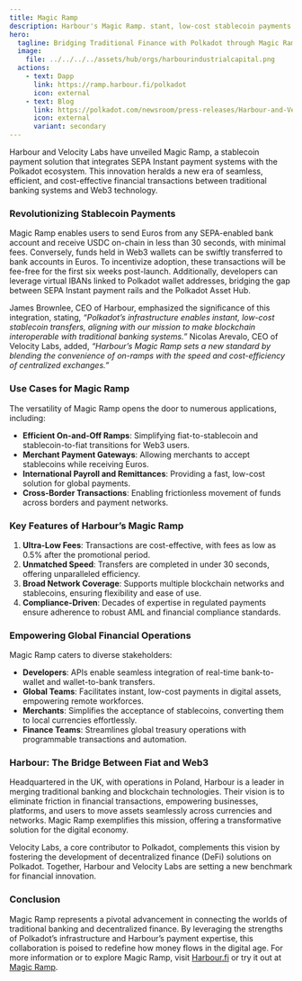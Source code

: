 ```yaml
---
title: Magic Ramp
description: Harbour's Magic Ramp. stant, low-cost stablecoin payments connecting SEPA banking with Polkadot. Fast, efficient, and secure.
hero:
  tagline: Bridging Traditional Finance with Polkadot through Magic Ramp.
  image: 
    file: ../../../../assets/hub/orgs/harbourindustrialcapital.png
  actions:
    - text: Dapp
      link: https://ramp.harbour.fi/polkadot
      icon: external
    - text: Blog
      link: https://polkadot.com/newsroom/press-releases/Harbour-and-Velocity-Labs-launch-instant-stablecoin-payment-between-eu-banks-and-polkadot
      icon: external
      variant: secondary
---
```



Harbour and Velocity Labs have unveiled Magic Ramp, a stablecoin payment solution that integrates SEPA Instant payment systems with the Polkadot ecosystem. This innovation heralds a new era of seamless, efficient, and cost-effective financial transactions between traditional banking systems and Web3 technology.

### **Revolutionizing Stablecoin Payments**
Magic Ramp enables users to send Euros from any SEPA-enabled bank account and receive USDC on-chain in less than 30 seconds, with minimal fees. Conversely, funds held in Web3 wallets can be swiftly transferred to bank accounts in Euros. To incentivize adoption, these transactions will be fee-free for the first six weeks post-launch. Additionally, developers can leverage virtual IBANs linked to Polkadot wallet addresses, bridging the gap between SEPA Instant payment rails and the Polkadot Asset Hub.

James Brownlee, CEO of Harbour, emphasized the significance of this integration, stating, *“Polkadot’s infrastructure enables instant, low-cost stablecoin transfers, aligning with our mission to make blockchain interoperable with traditional banking systems.”* Nicolas Arevalo, CEO of Velocity Labs, added, *“Harbour’s Magic Ramp sets a new standard by blending the convenience of on-ramps with the speed and cost-efficiency of centralized exchanges.”*

### **Use Cases for Magic Ramp**
The versatility of Magic Ramp opens the door to numerous applications, including:

- **Efficient On-and-Off Ramps**: Simplifying fiat-to-stablecoin and stablecoin-to-fiat transitions for Web3 users.
- **Merchant Payment Gateways**: Allowing merchants to accept stablecoins while receiving Euros.
- **International Payroll and Remittances**: Providing a fast, low-cost solution for global payments.
- **Cross-Border Transactions**: Enabling frictionless movement of funds across borders and payment networks.

### **Key Features of Harbour’s Magic Ramp**
1. **Ultra-Low Fees**: Transactions are cost-effective, with fees as low as 0.5% after the promotional period.
2. **Unmatched Speed**: Transfers are completed in under 30 seconds, offering unparalleled efficiency.
3. **Broad Network Coverage**: Supports multiple blockchain networks and stablecoins, ensuring flexibility and ease of use.
4. **Compliance-Driven**: Decades of expertise in regulated payments ensure adherence to robust AML and financial compliance standards.

### **Empowering Global Financial Operations**
Magic Ramp caters to diverse stakeholders:

- **Developers**: APIs enable seamless integration of real-time bank-to-wallet and wallet-to-bank transfers.
- **Global Teams**: Facilitates instant, low-cost payments in digital assets, empowering remote workforces.
- **Merchants**: Simplifies the acceptance of stablecoins, converting them to local currencies effortlessly.
- **Finance Teams**: Streamlines global treasury operations with programmable transactions and automation.

### **Harbour: The Bridge Between Fiat and Web3**
Headquartered in the UK, with operations in Poland, Harbour is a leader in merging traditional banking and blockchain technologies. Their vision is to eliminate friction in financial transactions, empowering businesses, platforms, and users to move assets seamlessly across currencies and networks. Magic Ramp exemplifies this mission, offering a transformative solution for the digital economy.

Velocity Labs, a core contributor to Polkadot, complements this vision by fostering the development of decentralized finance (DeFi) solutions on Polkadot. Together, Harbour and Velocity Labs are setting a new benchmark for financial innovation.

### **Conclusion**
Magic Ramp represents a pivotal advancement in connecting the worlds of traditional banking and decentralized finance. By leveraging the strengths of Polkadot’s infrastructure and Harbour’s payment expertise, this collaboration is poised to redefine how money flows in the digital age. For more information or to explore Magic Ramp, visit [Harbour.fi](https://harbour.fi) or try it out at [Magic Ramp](https://ramp.harbour.fi/polkadot).

